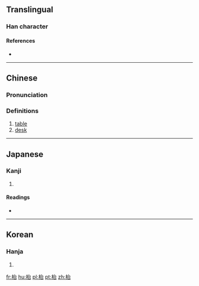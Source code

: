 ==Translingual==

===Han character===
{{Han char|rn=75|rad=木|as=05|sn=9|four=|canj=木戈口 (DIR)|ids=⿰[[木]][[台]]}}

====References====
* {{Han ref|kx=0517.050|dkj=14581|dj=0905.020|hdz=21191.060|uh=67B1|ud=26545}}

----

==Chinese==
{{zh-forms}}

===Pronunciation===
{{zh-pron
|m=tái
|c=toi4
|mc=
|oc=
|ma=
|cat=n
}}

===Definitions===
# [[table]]
# [[desk]]

----

==Japanese==

===Kanji===
{{ja-kanji|grade=|rs=木05}}

# {{defn|lang=ja|sort=木05}}

====Readings====
* {{ja-readings|on=[[い]] (i), [[し]] (shi), [[じ]] (ji)|kun=[[すき]] (suki)}}

----

==Korean==

===Hanja===
{{ko-hanja|hangeul=대|eumhun=|rv=dae|mr=tae|y=tay}}

# {{defn|lang=ko|sort=木05}}

[[fr:枱]]
[[hu:枱]]
[[pl:枱]]
[[pt:枱]]
[[zh:枱]]